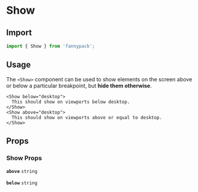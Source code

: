 # Show

## Import

```jsx
import { Show } from 'fannypack';
```

## Usage

The `<Show>` component can be used to show elements on the screen above or below a particular breakpoint, but **hide them otherwise**.

```jsx-live
<Show below="desktop">
  This should show on viewports below desktop.
</Show>
<Show above="desktop">
  This should show on viewports above or equal to desktop.
</Show>
```

## Props

### Show Props

<!-- Automatically generated -->

**<Code marginRight="major-1">above</Code>** <Code fontSize="150" palette="primary">string</Code> 

<Box marginBottom="major-4" />

**<Code marginRight="major-1">below</Code>** <Code fontSize="150" palette="primary">string</Code> 

<Box marginBottom="major-4" />
